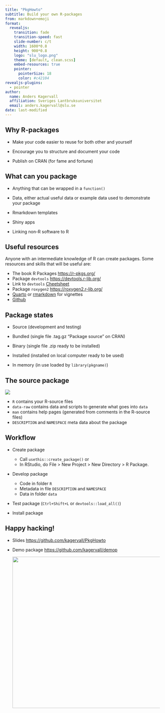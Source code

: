```yaml
---
title: "PkgHowto"
subtitle: Build your own R-packages
from: markdown+emoji
format: 
  revealjs:
    transition: fade
    transition-speed: fast
    slide-number: c/t
    width: 1600*0.8
    height: 900*0.8
    logo: "slu_logo.png"
    theme: [default, clean.scss]
    embed-resources: true
    pointer:
      pointerSize: 18
      color: #c42104
revealjs-plugins:
  - pointer
author: 
  name: Anders Kagervall
  affiliation: Sveriges Lantbruksuniversitet
  email: anders.kagervall@slu.se
date: last-modified
---
```


## Why R-packages

-   Make your code easier to reuse for both other and yourself

-   Encourage you to structure and document your code

-   Publish on CRAN (for fame and fortune)

## What can you package

-   Anything that can be wrapped in a `function()`

-   Data, either actual useful data or example data used to demonstrate your package

-   Rmarkdown templates

-   Shiny apps

-   Linking non-R software to R

## Useful resources

Anyone with an intermediate knowledge of R can create packages. Some resources and skills that will be useful are:

-   The book R Packages <https://r-pkgs.org/>
-   Package `devtools` <https://devtools.r-lib.org/>
-   Link to `devtools` [Cheetsheet](https://raw.githubusercontent.com/rstudio/cheatsheets/main/package-development.pdf "Link to cheetsheet")
-   Package `roxygen2` <https://roxygen2.r-lib.org/>
-   [Quarto](https://quarto.org/) or [rmarkdown](https://rmarkdown.rstudio.com/) for vignettes
-   [Github](https://github.com)

## Package states

-   Source (development and testing)

-   Bundled (single file .tag.gz "Package source" on CRAN)

-   Binary (single file .zip ready to be installed)

-   Installed (installed on local computer ready to be used)

-   In memory (in use loaded by `library(pkgname)`)

## The source package

![](PkgFolder.png)

-   `R` contains your R-source files
-   `data-raw` contains data and scripts to generate what goes into `data`
-   `man` contains help pages (generated from comments in the R-source files)
-   `DESCRIPTION` and `NAMESPACE` meta data about the package

## Workflow

-   Create package

    -   Call `usethis::create_package()` or
    -   In RStudio, do File \> New Project \> New Directory \> R Package.

-   Develop package

    -   Code in folder `R`
    -   Metadata in file `DESCRIPTION` and `NAMESPACE`
    -   Data in folder `data`

-   Test package (`Ctrl+Shift+L` or `devtools::load_all()`)

-   Install package

## Happy hacking!

-   Slides <https://github.com/kagervall/PkgHowto>

-   Demo package <https://github.com/kagervall/demop>

    ![](Rlogo.svg){style="fig-align" width="493"}
